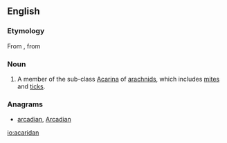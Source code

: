 ==English==

===Etymology===
From {{etyl|NL.|en}}, from {{etyl|grc|en}} {{term|ἀκαρί||mite|tr=akari|lang=grc|sc=polytonic}}

===Noun===
{{en-noun}}

# {{zoology}} A member of the sub-class [[Acarina]] of [[arachnid]]s, which includes [[mite]]s and [[tick]]s.

===Anagrams===
* [[arcadian#English|arcadian]], [[Arcadian#English|Arcadian]]

[[io:acaridan]]